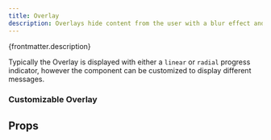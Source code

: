 ```yaml
---
title: Overlay
description: Overlays hide content from the user with a blur effect and loading indicator.
---
```


<p>{frontmatter.description}</p>

<LiveExample src='Overlay.main.jsx'>
  <AllExamples.OverlayMainExample client:load />
</LiveExample>

Typically the Overlay is displayed with either a `linear` or `radial` progress indicator, however the component can be customized to display different messages.

### Customizable Overlay

<LiveExample src='Overlay.sub.jsx'>
  <AllExamples.OverlaySubExample client:load />
</LiveExample>

## Props

<PropsTable path='@itwin/itwinui-react/esm/core/Overlay/Overlay.d.ts' />
